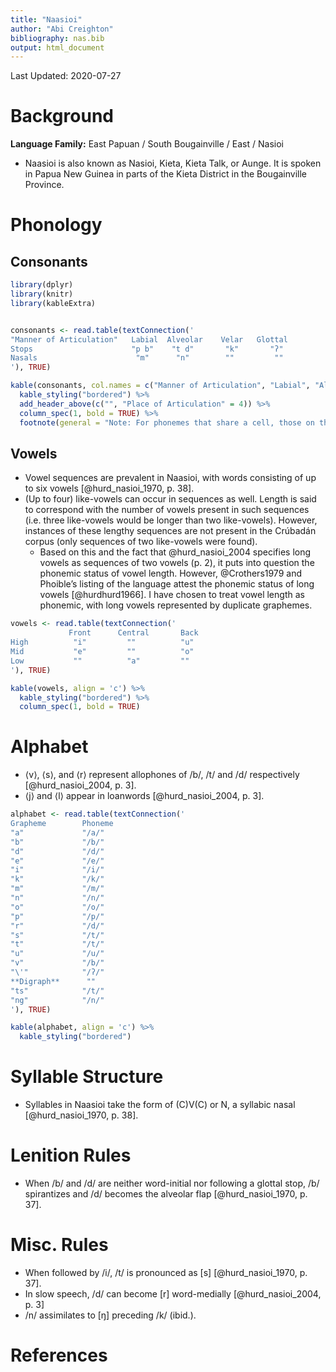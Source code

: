 ```yaml
---
title: "Naasioi"
author: "Abi Creighton"
bibliography: nas.bib
output: html_document
---
```


Last Updated: 2020-07-27

# Background

**Language Family:** East Papuan / South Bougainville / East / Nasioi

* Naasioi is also known as Nasioi, Kieta, Kieta Talk, or Aunge. It is spoken in Papua New Guinea in parts of the Kieta District in the Bougainville Province.

# Phonology

## Consonants

```r

library(dplyr)
library(knitr)
library(kableExtra)


consonants <- read.table(textConnection('
"Manner of Articulation"   Labial  Alveolar    Velar   Glottal
Stops                      "p b"    "t d"       "k"       "ʔ"
Nasals                      "m"      "n"        ""         ""         
'), TRUE)

kable(consonants, col.names = c("Manner of Articulation", "Labial", "Alveolar", "Velar", "Glottal"), align = 'c') %>%
  kable_styling("bordered") %>%
  add_header_above(c("", "Place of Articulation" = 4)) %>%
  column_spec(1, bold = TRUE) %>%
  footnote(general = "Note: For phonemes that share a cell, those on the left are voiceless and those on the right are voiced.", general_title = "")
```  

## Vowels

* Vowel sequences are prevalent in Naasioi, with words consisting of up to six vowels [@hurd_nasioi_1970, p. 38].
* (Up to four) like-vowels can occur in sequences as well. Length is said to correspond with the number of vowels present in such sequences (i.e. three like-vowels would be longer than two like-vowels). However, instances of these lengthy sequences are not present in the Crúbadán corpus (only sequences of two like-vowels were found).
    - Based on this and the fact that @hurd_nasioi_2004 specifies long vowels as sequences of two vowels (p. 2), it puts into question the phonemic status of vowel length. However, @Crothers1979 and Phoible's listing of the language attest the phonemic status of long vowels [@hurdhurd1966]. I have chosen to treat vowel length as phonemic, with long vowels represented by duplicate graphemes.

```r

vowels <- read.table(textConnection('
             Front      Central       Back
High          "i"         ""          "u"
Mid           "e"         ""          "o"
Low           ""          "a"         ""    
'), TRUE)

kable(vowels, align = 'c') %>%
  kable_styling("bordered") %>%
  column_spec(1, bold = TRUE)
```     

# Alphabet

* ⟨v⟩, ⟨s⟩, and ⟨r⟩ represent allophones of /b/, /t/ and /d/ respectively [@hurd_nasioi_2004, p. 3].
* ⟨j⟩ and ⟨l⟩ appear in loanwords [@hurd_nasioi_2004, p. 3].

```r

alphabet <- read.table(textConnection('
Grapheme        Phoneme           
"a"             "/a/"              
"b"             "/b/"              
"d"             "/d/"               
"e"             "/e/"              
"i"             "/i/"              
"k"             "/k/"              
"m"             "/m/"              
"n"             "/n/"              
"o"             "/o/"              
"p"             "/p/"              
"r"             "/d/"              
"s"             "/t/"              
"t"             "/t/"              
"u"             "/u/"               
"v"             "/b/"               
"\'"            "/ʔ/"               
**Digraph**      ""                   
"ts"            "/t/"               
"ng"            "/n/"               
'), TRUE)

kable(alphabet, align = 'c') %>%
  kable_styling("bordered")
```

# Syllable Structure

* Syllables in Naasioi take the form of (C)V(C) or N, a syllabic nasal [@hurd_nasioi_1970, p. 38].

# Lenition Rules

* When /b/ and /d/ are neither word-initial nor following a glottal stop, /b/ spirantizes and /d/ becomes the alveolar flap [@hurd_nasioi_1970, p. 37].

# Misc. Rules

* When followed by /i/, /t/ is pronounced as [s] [@hurd_nasioi_1970, p. 37].
* In slow speech, /d/ can become [r] word-medially [@hurd_nasioi_2004, p. 3]
* /n/ assimilates to [ŋ] preceding /k/ (ibid.).

# References
